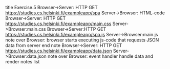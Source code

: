 
title Exercise.5
Browser->Server:  HTTP GET https://studies.cs.helsinki.fi/exampleapp/spa
Server->Browser: HTML-code
Browser->Server: HTTP GET https://studies.cs.helsinki.fi/exampleapp/main.css
Server->Browser:main.css
Browser->Server:HTTP GET https://studies.cs.helsinki.fi/exampleapp/spa.js
Server->Browser:main.js
note over Browser:
browser starts executing js-code
that requests JSON data from server 
end note
Browser->Server: HTTP GET https://studies.cs.helsinki.fi/exampleapp/data.json
Server->Browser:data.json
note over Browser:
event handler handle data and render notes list